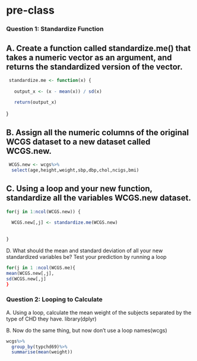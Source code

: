 # pre-class

### Question 1: Standardize Function

## A. Create a function called standardize.me() that takes a numeric vector as an argument, and returns the standardized version of the vector. 

```r
 standardize.me <- function(x) {
   
   output_x <- (x - mean(x)) / sd(x)
   
   return(output_x)
```
   
 }


## B. Assign all the numeric columns of the original WCGS dataset to a new dataset called WCGS.new.

```r
 WCGS.new <- wcgs%>%
  select(age,height,weight,sbp,dbp,chol,ncigs,bmi)
```

## C. Using a loop and your new function, standardize all the variables WCGS.new dataset.

``` r
for(j in 1:ncol(WCGS.new)) {
  
  WCGS.new[,j] <- standardize.me(WCGS.new)
  
  
}

```

D. What should the mean and standard deviation of all your new standardized variables be? Test your prediction by running a loop

```r
for(j in 1 :ncol(WCGS.me){
mean(WCGS.new[,j],
sd(WCGS.new[,j]
}
```
### Question 2: Looping to Calculate

A. Using a loop, calculate the mean weight of the subjects separated by the type of CHD they have.
library(dplyr)

B. Now do the same thing, but now don’t use a loop
names(wcgs)
```r
wcgs%>%
  group_by(typchd69)%>%
  summarise(mean(weight))
```
  

